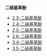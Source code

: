 '''二硝基苯酚'''{{lang-en|'''Dinitrophenol'''}}
* [[2,3-二硝基苯酚|2,3-二硝基苯酚]]
* [[2,4-二硝基苯酚|2,4-二硝基苯酚]]
* [[2,5-二硝基苯酚|2,5-二硝基苯酚]]
* [[2,6-二硝基苯酚|2,6-二硝基苯酚]]
* [[3,4-二硝基苯酚|3,4-二硝基苯酚]]
* [[3,5-二硝基苯酚|3,5-二硝基苯酚]]

{{Commonscat|Dinitrophenols|position=left}}

{{isomerdab}}{{Authority control}}